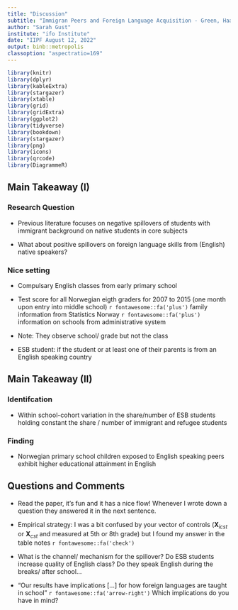 ```yaml
---
title: "Discussion"
subtitle: "Immigran Peers and Foreign Language Acquisition - Green, Haaland, and Iversen"
author: "Sarah Gust"
institute: "ifo Institute"
date: "IIPF August 12, 2022"
output: binb::metropolis
classoption: "aspectratio=169"
---
```


```r
library(knitr)
library(dplyr)
library(kableExtra)
library(stargazer)
library(xtable)
library(grid)
library(gridExtra)
library(ggplot2)
library(tidyverse)
library(bookdown)
library(stargazer)
library(png)
library(icons)
library(qrcode)
library(DiagrammeR)
```

## Main Takeaway (I)

### Research Question 
- Previous literature focuses on negative spillovers of students with immigrant background on native students in core subjects 

- What about positive spillovers on foreign language skills from (English) native speakers?

### Nice setting

- Compulsary English classes from early primary school
- Test score for all Norwegian eigth graders for 2007 to 2015 (one month upon entry into middle school) 
`r fontawesome::fa('plus')` family information from Statistics Norway 
`r fontawesome::fa('plus')` information on schools from administrative system 

- Note: They observe school/ grade but not the class 

- ESB student: if the student or at least one of their parents is from an English speaking country

## Main Takeaway (II)

### Identifcation

- Within school-cohort variation in the share/number of ESB students holding constant the share / number of immigrant and refugee students

### Finding

- Norwegian primary school children exposed to English speaking peers exhibit higher educational attainment in English

## Questions and Comments 

- Read the paper, it's fun and it has a nice flow! Whenever I wrote down a question they answered it in the next sentence.

- Empirical strategy: I was a bit confused by your vector of controls ($\boldsymbol{X}_{icst}$ or $\boldsymbol{X}_{cst}$ and measured at 5th or 8th grade) but I found my answer in the table notes `r fontawesome::fa('check')`

- What is the channel/ mechanism for the spillover? Do ESB students increase quality of English class? Do they speak English during the breaks/ after school...

- "Our results have implications [...] for how foreign languages are taught in school" `r fontawesome::fa('arrow-right')` Which implications do you have in mind? 
